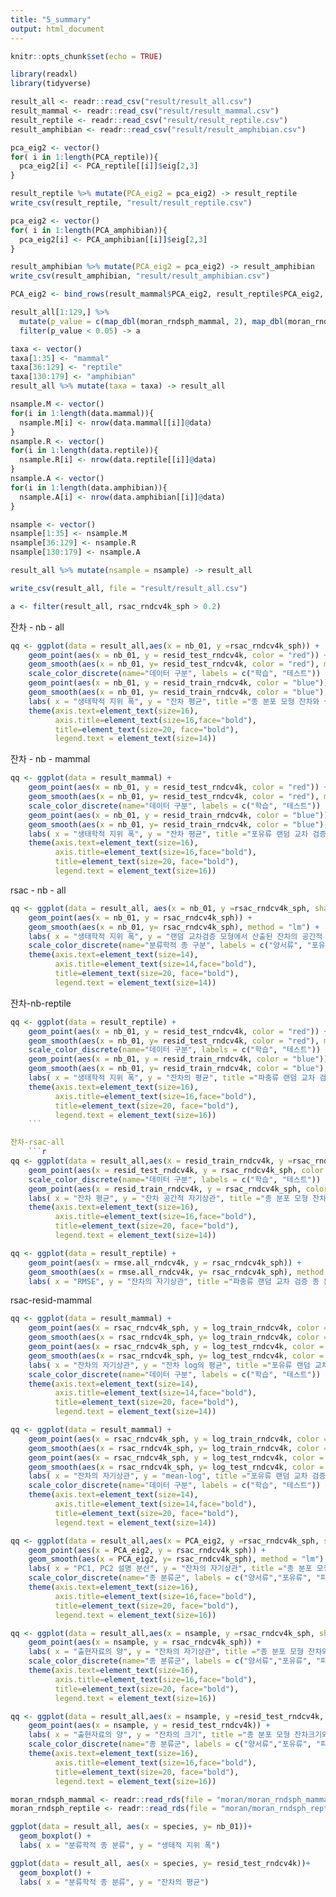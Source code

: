 ```yaml
---
title: "5_summary"
output: html_document
---
```


```r
knitr::opts_chunk$set(echo = TRUE)
```



```r
library(readxl)
library(tidyverse)
```

```r
result_all <- readr::read_csv("result/result_all.csv")
result_mammal <- readr::read_csv("result/result_mammal.csv")
result_reptile <- readr::read_csv("result/result_reptile.csv")
result_amphibian <- readr::read_csv("result/result_amphibian.csv")
```
```r

pca_eig2 <- vector()
for( i in 1:length(PCA_reptile)){
  pca_eig2[i] <- PCA_reptile[[i]]$eig[2,3] 
}

result_reptile %>% mutate(PCA_eig2 = pca_eig2) -> result_reptile
write_csv(result_reptile, "result/result_reptile.csv")

pca_eig2 <- vector()
for( i in 1:length(PCA_amphibian)){
  pca_eig2[i] <- PCA_amphibian[[i]]$eig[2,3] 
}

result_amphibian %>% mutate(PCA_eig2 = pca_eig2) -> result_amphibian
write_csv(result_amphibian, "result/result_amphibian.csv")

PCA_eig2 <- bind_rows(result_mammal$PCA_eig2, result_reptile$PCA_eig2, result_amphibian$PCA_eig2)

```


```r
result_all[1:129,] %>% 
  mutate(p_value = c(map_dbl(moran_rndsph_mammal, 2), map_dbl(moran_rndsph_reptile, 2))) %>%
  filter(p_value < 0.05) -> a
```
```r

taxa <- vector()
taxa[1:35] <- "mammal"
taxa[36:129] <- "reptile"
taxa[130:179] <- "amphibian"
result_all %>% mutate(taxa = taxa) -> result_all
```


```r
nsample.M <- vector()
for(i in 1:length(data.mammal)){
  nsample.M[i] <- nrow(data.mammal[[i]]@data)
}
nsample.R <- vector()
for(i in 1:length(data.reptile)){
  nsample.R[i] <- nrow(data.reptile[[i]]@data)
}
nsample.A <- vector()
for(i in 1:length(data.amphibian)){
  nsample.A[i] <- nrow(data.amphibian[[i]]@data)
}

nsample <- vector()
nsample[1:35] <- nsample.M
nsample[36:129] <- nsample.R
nsample[130:179] <- nsample.A

result_all %>% mutate(nsample = nsample) -> result_all
```

```r
write_csv(result_all, file = "result/result_all.csv")
```


```r
a <- filter(result_all, rsac_rndcv4k_sph > 0.2) 
```

잔차 - nb - all
```r
qq <- ggplot(data = result_all,aes(x = nb_01, y =rsac_rndcv4k_sph)) +
    geom_point(aes(x = nb_01, y = resid_test_rndcv4k, color = "red")) +
    geom_smooth(aes(x = nb_01, y= resid_test_rndcv4k, color = "red"), method = "lm") +
    scale_color_discrete(name="데이터 구분", labels = c("학습", "테스트")) +
    geom_point(aes(x = nb_01, y = resid_train_rndcv4k, color = "blue")) +
    geom_smooth(aes(x = nb_01, y= resid_train_rndcv4k, color = "blue"), method = "lm") +
    labs( x = "생태학적 지위 폭", y = "잔차 평균", title ="종 분포 모형 잔차와 생태학적 지위폭") +
    theme(axis.text=element_text(size=16),
          axis.title=element_text(size=16,face="bold"),
          title=element_text(size=20, face="bold"),
          legend.text = element_text(size=14))
```

잔차 - nb - mammal
```r
qq <- ggplot(data = result_mammal) +
    geom_point(aes(x = nb_01, y = resid_test_rndcv4k, color = "red")) +
    geom_smooth(aes(x = nb_01, y= resid_test_rndcv4k, color = "red"), method = "lm") +
    scale_color_discrete(name="데이터 구분", labels = c("학습", "테스트")) +
    geom_point(aes(x = nb_01, y = resid_train_rndcv4k, color = "blue")) +
    geom_smooth(aes(x = nb_01, y= resid_train_rndcv4k, color = "blue"), method = "lm") +
    labs( x = "생태학적 지위 폭", y = "잔차 평균", title ="포유류 랜덤 교차 검증 종 분포 모형") +
    theme(axis.text=element_text(size=16),
          axis.title=element_text(size=16,face="bold"),
          title=element_text(size=20, face="bold"),
          legend.text = element_text(size=16))
```

rsac - nb - all
```r
qq <- ggplot(data = result_all, aes(x = nb_01, y =rsac_rndcv4k_sph, shape = taxa, color = taxa)) +
    geom_point(aes(x = nb_01, y = rsac_rndcv4k_sph)) +
    geom_smooth(aes(x = nb_01, y= rsac_rndcv4k_sph), method = "lm") +
    labs( x = "생태학적 지위 폭", y = "랜덤 교차검증 모형에서 산출된 잔차의 공간적 자기상관", title = "잔차의 공간적 자기상관과 생태학적 지위 폭") +
    scale_color_discrete(name="분류학적 종 구분", labels = c("양서류", "포유류", "파충류")) +
    theme(axis.text=element_text(size=14),
          axis.title=element_text(size=14,face="bold"),
          title=element_text(size=20, face="bold"),
          legend.text = element_text(size=14))
```

잔차-nb-reptile
```r
qq <- ggplot(data = result_reptile) +
    geom_point(aes(x = nb_01, y = resid_test_rndcv4k, color = "red")) +
    geom_smooth(aes(x = nb_01, y= resid_test_rndcv4k, color = "red"), method = "lm") +
    scale_color_discrete(name="데이터 구분", labels = c("학습", "테스트")) +
    geom_point(aes(x = nb_01, y = resid_train_rndcv4k, color = "blue")) +
    geom_smooth(aes(x = nb_01, y= resid_train_rndcv4k, color = "blue"), method = "lm") +
    labs( x = "생태학적 지위 폭", y = "잔차의 평균", title ="파충류 랜덤 교차 검증 종 분포 모형") +
    theme(axis.text=element_text(size=16),
          axis.title=element_text(size=16,face="bold"),
          title=element_text(size=20, face="bold"),
          legend.text = element_text(size=16))
    ```

잔차-rsac-all    
    ```r
qq <- ggplot(data = result_all,aes(x = resid_train_rndcv4k, y =rsac_rndcv4k_sph)) +
    geom_point(aes(x = resid_test_rndcv4k, y = rsac_rndcv4k_sph, color = "red")) +
    scale_color_discrete(name="데이터 구분", labels = c("학습", "테스트")) +
    geom_point(aes(x = resid_train_rndcv4k, y = rsac_rndcv4k_sph, color = "blue")) +
    labs( x = "잔차 평균", y = "잔차 공간적 자기상관", title ="종 분포 모형 잔차와 공간적 자기상관") +
    theme(axis.text=element_text(size=16),
          axis.title=element_text(size=16,face="bold"),
          title=element_text(size=20, face="bold"),
          legend.text = element_text(size=14))
```
    
    
```r
qq <- ggplot(data = result_reptile) +
    geom_point(aes(x = rmse.all_rndcv4k, y = rsac_rndcv4k_sph)) +
    geom_smooth(aes(x = rmse.all_rndcv4k, y= rsac_rndcv4k_sph), method = "lm") +
    labs( x = "RMSE", y = "잔차의 자기상관", title ="파충류 랜덤 교차 검증 종 분포 모형")
```

rsac-resid-mammal
```r

qq <- ggplot(data = result_mammal) +
    geom_point(aes(x = rsac_rndcv4k_sph, y = log_train_rndcv4k, color = "red")) +
    geom_smooth(aes(x = rsac_rndcv4k_sph, y= log_train_rndcv4k, color = "red"), method = "lm") +
    geom_point(aes(x = rsac_rndcv4k_sph, y = log_test_rndcv4k, color = "blue")) +
    geom_smooth(aes(x = rsac_rndcv4k_sph, y= log_test_rndcv4k, color = "blue"), method = "lm") +
    labs( x = "잔차의 자기상관", y = "잔차 log의 평균", title ="포유류 랜덤 교차 검증 종 분포 모형") + 
    scale_color_discrete(name="데이터 구분", labels = c("학습", "테스트")) +
    theme(axis.text=element_text(size=14),
          axis.title=element_text(size=14,face="bold"),
          title=element_text(size=20, face="bold"),
          legend.text = element_text(size=14))
```

```r
qq <- ggplot(data = result_mammal) +
    geom_point(aes(x = rsac_rndcv4k_sph, y = log_train_rndcv4k, color = "red")) +
    geom_smooth(aes(x = rsac_rndcv4k_sph, y= log_train_rndcv4k, color = "red"), method = "lm") +
    geom_point(aes(x = rsac_rndcv4k_sph, y = log_test_rndcv4k, color = "blue")) +
    geom_smooth(aes(x = rsac_rndcv4k_sph, y= log_test_rndcv4k, color = "blue"), method = "lm") +
    labs( x = "잔차의 자기상관", y = "mean-log", title ="포유류 랜덤 교차 검증 종 분포 모형") + 
    scale_color_discrete(name="데이터 구분", labels = c("학습", "테스트")) +
    theme(axis.text=element_text(size=14),
          axis.title=element_text(size=14,face="bold"),
          title=element_text(size=20, face="bold"),
          legend.text = element_text(size=14))
```

```r
qq <- ggplot(data = result_all,aes(x = PCA_eig2, y =rsac_rndcv4k_sph, shape = taxa, color = taxa)) +
    geom_point(aes(x = PCA_eig2, y = rsac_rndcv4k_sph)) +
    geom_smooth(aes(x = PCA_eig2, y= rsac_rndcv4k_sph), method = "lm") +
    labs( x = "PC1, PC2 설명 분산", y = "잔차의 자기상관", title ="종 분포 모형 잔차와 PCA 분산") + 
    scale_color_discrete(name="종 분류군", labels = c("양서류","포유류", "파충류")) +
    theme(axis.text=element_text(size=16),
          axis.title=element_text(size=16,face="bold"),
          title=element_text(size=20, face="bold"),
          legend.text = element_text(size=16))


```

```r
qq <- ggplot(data = result_all,aes(x = nsample, y =rsac_rndcv4k_sph, shape = taxa, color = taxa)) +
    geom_point(aes(x = nsample, y = rsac_rndcv4k_sph)) +
    labs( x = "출현자료의 양", y = "잔차의 자기상관", title ="종 분포 모형 잔차와 출현 자료의 양") + 
    scale_color_discrete(name="종 분류군", labels = c("양서류","포유류", "파충류")) +
    theme(axis.text=element_text(size=16),
          axis.title=element_text(size=16,face="bold"),
          title=element_text(size=20, face="bold"),
          legend.text = element_text(size=16))


```


```r
qq <- ggplot(data = result_all,aes(x = nsample, y =resid_test_rndcv4k, shape = taxa, color = taxa)) +
    geom_point(aes(x = nsample, y = resid_test_rndcv4k)) +
    labs( x = "출현자료의 양", y = "잔차의 크기", title ="종 분포 모형 잔차크기와 출현 자료의 양") + 
    scale_color_discrete(name="종 분류군", labels = c("양서류","포유류", "파충류")) +
    theme(axis.text=element_text(size=16),
          axis.title=element_text(size=16,face="bold"),
          title=element_text(size=20, face="bold"),
          legend.text = element_text(size=16))


```

```r
moran_rndsph_mammal <- readr::read_rds(file = "moran/moran_rndsph_mammal.rds")
moran_rndsph_reptile <- readr::read_rds(file = "moran/moran_rndsph_reptile.rds")
```




```r
ggplot(data = result_all, aes(x = species, y= nb_01))+
  geom_boxplot() +
  labs( x = "분류학적 종 분류", y = "생태적 지위 폭")

ggplot(data = result_all, aes(x = species, y= resid_test_rndcv4k))+
  geom_boxplot() +
  labs( x = "분류학적 종 분류", y = "잔차의 평균")
```

















